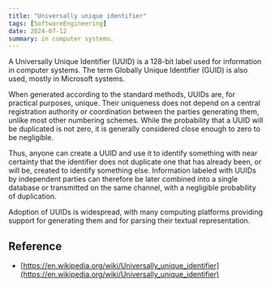```yaml
---
title: "Universally unique identifier"
tags: [SoftwareEngineering]
date: 2024-07-12
summary: in computer systems.
---
```


A Universally Unique Identifier (UUID) is a 128-bit label used for information
in computer systems. The term Globally Unique Identifier (GUID) is also used,
mostly in Microsoft systems.

When generated according to the standard methods, UUIDs are, for practical
purposes, unique. Their uniqueness does not depend on a central registration
authority or coordination between the parties generating them, unlike most other
numbering schemes. While the probability that a UUID will be duplicated is not
zero, it is generally considered close enough to zero to be negligible.

Thus, anyone can create a UUID and use it to identify something with near
certainty that the identifier does not duplicate one that has already been, or
will be, created to identify something else. Information labeled with UUIDs by
independent parties can therefore be later combined into a single database or
transmitted on the same channel, with a negligible probability of duplication.

Adoption of UUIDs is widespread, with many computing platforms providing support
for generating them and for parsing their textual representation.

## Reference

- [https://en.wikipedia.org/wiki/Universally_unique_identifier](https://en.wikipedia.org/wiki/Universally_unique_identifier)
